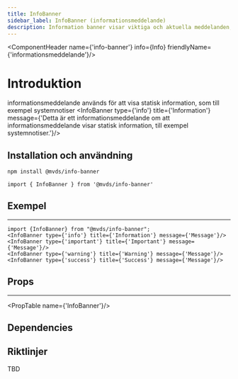 ```yaml
---
title: InfoBanner
sidebar_label: InfoBanner (informationsmeddelande)
description: Information banner visar viktiga och aktuella meddelanden, som till exempel systemnotiser.
---
```



<ComponentHeader name={'info-banner'} info={Info} friendlyName={'informationsmeddelande'}/>

# Introduktion

informationsmeddelande används för att visa statisk information, som till exempel systemnotiser
<InfoBanner type={'info'} title={'Information'} message={'Detta är ett informationsmeddelande om att informationsmeddelande visar statisk information, till exempel systemnotiser.'}/>

## Installation och användning

```bash npm2yarn
npm install @mvds/info-banner
```

```tsx
import { InfoBanner } from '@mvds/info-banner'
```

## Exempel

---
<div style={{display: 'flex', flexDirection: 'column', gap: '3px'}}>
  <InfoBanner type={'info'} title={'Information'} message={'Message'}/>
  <InfoBanner type={'important'} title={'Important'} message={'Message'}/>
  <InfoBanner type={'warning'} title={'Warning'} message={'Message'}/>
  <InfoBanner type={'success'} title={'Success'} message={'Message'}/>
</div>


```tsx
import {InfoBanner} from "@mvds/info-banner";
<InfoBanner type={'info'} title={'Information'} message={'Message'}/>
<InfoBanner type={'important'} title={'Important'} message={'Message'}/>
<InfoBanner type={'warning'} title={'Warning'} message={'Message'}/>
<InfoBanner type={'success'} title={'Success'} message={'Message'}/>
```

## Props
---
<PropTable name={'InfoBanner'}/>

## Dependencies

<ComponentFooter info={Info}/>

## Riktlinjer
TBD